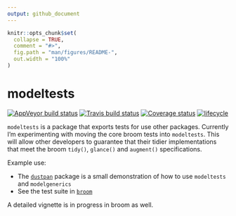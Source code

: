 ```yaml
---
output: github_document
---
```


<!-- README.md is generated from README.Rmd. Please edit that file -->

```r
knitr::opts_chunk$set(
  collapse = TRUE,
  comment = "#>",
  fig.path = "man/figures/README-",
  out.width = "100%"
)
```

# modeltests

[![AppVeyor build status](https://ci.appveyor.com/api/projects/status/github/alexpghayes/modeltests?branch=master&svg=true)](https://ci.appveyor.com/project/alexpghayes/modeltests)
[![Travis build status](https://travis-ci.org/alexpghayes/modeltests.svg?branch=master)](https://travis-ci.org/alexpghayes/modeltests)
[![Coverage status](https://codecov.io/gh/alexpghayes/modeltests/branch/master/graph/badge.svg)](https://codecov.io/github/alexpghayes/modeltests?branch=master)
[![lifecycle](https://img.shields.io/badge/lifecycle-experimental-orange.svg)](https://www.tidyverse.org/lifecycle/#experimental)

`modeltests` is a package that exports tests for use other packages. Currently I'm experimenting with moving the core broom tests into `modeltests`. This will allow other developers to guarantee that their tidier implementations that meet the broom `tidy()`, `glance()` and `augment()` specifications.

Example use:

- The [`dustpan`](https://github.com/alexpghayes/dustpan) package is a small demonstration of how to use `modeltests` and `modelgenerics`
- See the test suite in [`broom`](https://github.com/tidymodels/broom)

A detailed vignette is in progress in broom as well.
